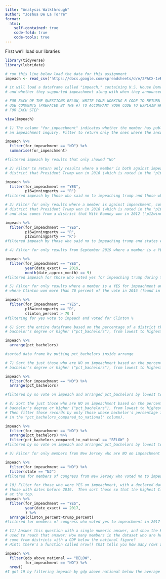```yaml
---
title: "Analysis Walkthrough"
author: "Joshua De La Torre"
format:
  html:
    self-contained: true
    code-fold: true
    code-tools: true
---
```


First we'll load our libraries

```r
library(tidyverse)
library(lubridate)
```


```r
# run this line below load the data for this assignment
impeach <- read_csv("https://docs.google.com/spreadsheets/d/e/2PACX-1vRh8d5JaDqBtByzNw2JZF3idaACobDhhk-p7chJoktA0HawELHFOvjQOqCpzGA4MGONvPlR7GASqW-K/pub?gid=1765341510&single=true&output=csv")

# it will load a dataframe called "impeach," containing U.S. House Democrats
# and whether they supported impeachment along with when they announced such support

# FOR EACH OF THE QUESTIONS BELOW, WRITE YOUR WORKING R CODE TO RETURN THE REQUESTED RESULTS
# USE COMMENTS (PREFACED BY THE #) TO ACCOMPANY YOUR CODE TO EXPLAIN WHAT YOU'RE DOING 
# FOR EACH STEP

view(impeach)
```


```r
# 1) The column "for_impeachment" indicates whether the member has publicly called for
# an impeachment inquiry. Filter to return only the ones where the answer is NO.    

impeach %>% 
  filter(for_impeachment == "NO") %>%
  summarise(for_impeachment)

#filtered impeach by results that only showed "No"
```


```r
# 2) Filter to return only results where a member is both against impeachment, and comes from a 
# district that President Trump won in 2016 (which is noted in the "p16winningparty" column)

impeach %>% 
  filter(for_impeachment == "YES",
         p16winningparty == "R")
#filtered impeach by those who said no to impeaching trump and those who voted trump in 2016
```


```r
# 3) Filter for only results where a member is against impeachment, comes from a 
# district that President Trump won in 2016 (which is noted in the "p16winningparty" column),
# and also comes from a district that Mitt Romney won in 2012 ("p12winningparty").

impeach %>% 
  filter(for_impeachment == "YES",
         p16winningparty == "R",
         p12winningparty == "R")
#filtered impeach by those who said no to impeaching trump and states who voted trump in 2016 and romney in 2012
```


```r
# 4) Filter for only results from September 2019 where a member is a YES for impeachment. 

impeach %>% 
  filter(for_impeachment == "YES",
         year(date_exact) == 2019,
         month(date_approx_month) == 9)
#filtered impeach for those who voted yes for impeaching trump during the date Semptember 2019 by sorting for the year 2019 and the month September
```


```r
# 5) Filter for only results where a member is a YES for impeachment and is from a district
# where Clinton won more than 70 percent of the vote in 2016 (found in column "clinton_percent")

impeach %>% 
  filter(for_impeachment == "YES",
         p16winningparty == "D",
         clinton_percent > 70 )
#filtering for yes vote to impeach and voted for Clinton %
```


```r
# 6) Sort the entire dataframe based on the percentage of a district that has a 
# bachelor's degree or higher ("pct_bachelors"), from lowest to highest

impeach %>% 
  arrange(pct_bachelors)

#sorted data frame by putting pct_bachelors inside arrange
```


```r
# 7) Sort the just those who are NO on impeachment based on the percentage of a district that has a 
# bachelor's degree or higher ("pct_bachelors"), from lowest to highest

impeach %>% 
  filter(for_impeachment == "NO") %>% 
  arrange(pct_bachelors)

#filtered by no vote on impeach and arranged pct_bachelors by lowest to highest
```


```r
# 8) Sort the just those who are NO on impeachment based on the percentage of a district that has a 
# bachelor's degree or higher ("pct_bachelors"), from lowest to highest.
# Then filter those records by only those whose bachelor's percentage is below the national average (found
# in the "pct_bachelors_compared_to_national" column).

impeach %>% 
  filter(for_impeachment == "NO") %>% 
  arrange(pct_bachelors) %>% 
  filter(pct_bachelors_compared_to_national == "BELOW" )
#filtered by no vote on impeach and arranged pct_bachelors by lowest to highest then filtered againt for bachelors degrees lower than national average
```


```r
# 9) Filter for only members from New Jersey who are NO on impeachment

impeach %>% 
  filter(for_impeachment == "NO") %>% 
  filter(state == "NJ")
#filtered for members of congress from New Jersey who voted no to impeachment
```


```r
# 10) Filter for those who were YES on impeachment, with a declared date prior to 2019. So only
# those with dates before 2019.  Then sort those so that the highest Clinton vote percentages are 
# at the top.   
impeach %>% 
  filter(for_impeachment == "YES",
         year(date_exact) == 2017,
         ) %>%
  arrange(clinton_percent>trump_percent)
#filtered for members of congress who voted yes to impeachment in 2017
```


```r
# 11) Answer this question with a single numeric answer, and show the R code you
# used to reach that answer: How many members in the dataset who are holdouts on impeachment
# come from districts with a GDP below the national figure?
# Hint: there's a function called nrow() that tells you how many rows are in a dataframe

impeach %>% 
  filter(gdp_above_national == "BELOW",
         for_impeachment == "NO") %>% 
  nrow()
#I got 19 by filtering impeach by gdp above national below the average and sorting for only those who said no to impeaching trump

```
